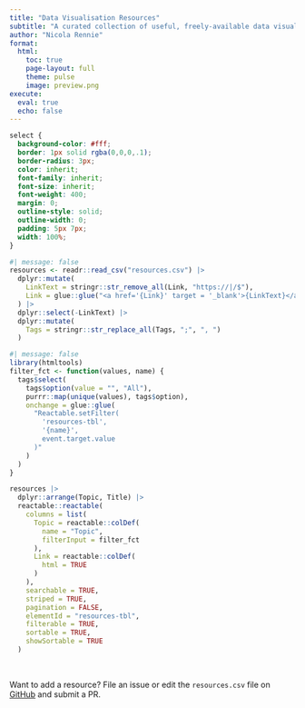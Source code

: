 ```yaml
---
title: "Data Visualisation Resources"
subtitle: "A curated collection of useful, freely-available data visualisation resources."
author: "Nicola Rennie"
format:
  html:
    toc: true
    page-layout: full
    theme: pulse
    image: preview.png
execute: 
  eval: true
  echo: false
---
```


```css
select {
  background-color: #fff;
  border: 1px solid rgba(0,0,0,.1);
  border-radius: 3px;
  color: inherit;
  font-family: inherit;
  font-size: inherit;
  font-weight: 400;
  margin: 0;
  outline-style: solid;
  outline-width: 0;
  padding: 5px 7px;
  width: 100%;
}
```



```r
#| message: false
resources <- readr::read_csv("resources.csv") |>
  dplyr::mutate(
    LinkText = stringr::str_remove_all(Link, "https://|/$"),
    Link = glue::glue("<a href='{Link}' target = '_blank'>{LinkText}</a>")
  ) |>
  dplyr::select(-LinkText) |>
  dplyr::mutate(
    Tags = stringr::str_replace_all(Tags, ";", ", ")
  )
```

```r
#| message: false
library(htmltools)
filter_fct <- function(values, name) {
  tags$select(
    tags$option(value = "", "All"),
    purrr::map(unique(values), tags$option),
    onchange = glue::glue(
      "Reactable.setFilter(
        'resources-tbl',
        '{name}',
        event.target.value
      )"
    )
  )
}
```


```r
resources |>
  dplyr::arrange(Topic, Title) |>
  reactable::reactable(
    columns = list(
      Topic = reactable::colDef(
        name = "Topic",
        filterInput = filter_fct
      ),
      Link = reactable::colDef(
        html = TRUE
      )
    ),
    searchable = TRUE,
    striped = TRUE,
    pagination = FALSE,
    elementId = "resources-tbl",
    filterable = TRUE,
    sortable = TRUE,
    showSortable = TRUE
  )
```

<br>

Want to add a resource? File an issue or edit the `resources.csv` file on [GitHub](https://github.com/nrennie/data-viz-resources) and submit a PR.
